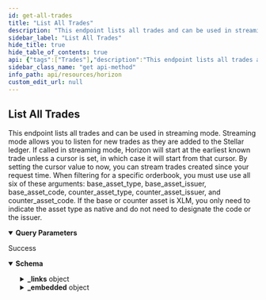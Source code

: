 ```yaml
---
id: get-all-trades
title: "List All Trades"
description: "This endpoint lists all trades and can be used in streaming mode. Streaming mode allows you to listen for new trades as they are added to the Stellar ledger. If called in streaming mode, Horizon will start at the earliest known trade unless a cursor is set, in which case it will start from that cursor. By setting the cursor value to now, you can stream trades created since your request time. When filtering for a specific orderbook, you must use use all six of these arguments: base_asset_type, base_asset_issuer, base_asset_code, counter_asset_type, counter_asset_issuer, and counter_asset_code. If the base or counter asset is XLM, you only need to indicate the asset type as native and do not need to designate the code or the issuer."
sidebar_label: "List All Trades"
hide_title: true
hide_table_of_contents: true
api: {"tags":["Trades"],"description":"This endpoint lists all trades and can be used in streaming mode. Streaming mode allows you to listen for new trades as they are added to the Stellar ledger. If called in streaming mode, Horizon will start at the earliest known trade unless a cursor is set, in which case it will start from that cursor. By setting the cursor value to now, you can stream trades created since your request time. When filtering for a specific orderbook, you must use use all six of these arguments: base_asset_type, base_asset_issuer, base_asset_code, counter_asset_type, counter_asset_issuer, and counter_asset_code. If the base or counter asset is XLM, you only need to indicate the asset type as native and do not need to designate the code or the issuer.","operationId":"GetAllTrades","parameters":[{"name":"offer_id","in":"query","required":false,"description":"The offer ID. Used to filter for trades originating from a specific offer."},{"name":"base_asset_type","in":"query","required":false,"description":"The type for the base asset. Either native, credit_alphanum4, or credit_alphanum12.","schema":{"type":"string","enum":["native","credit_alphanum4","credit_alphanum12"]}},{"name":"base_asset_issuer","in":"query","required":false,"description":"The Stellar address of the base asset’s issuer.","schema":{"type":"string","example":"GDUKMGUGDZQK6YHYA5Z6AY2G4XDSZPSZ3SW5UN3ARVMO6QSRDWP5YLEX"}},{"name":"base_asset_code","in":"query","required":false,"description":"The code for the base asset.","schema":{"type":"string","example":"USD"}},{"name":"counter_asset_type","in":"query","required":false,"description":"The type for the counter asset. Either native, credit_alphanum4, or credit_alphanum12.","schema":{"type":"string","enum":["native","credit_alphanum4","credit_alphanum12"]}},{"name":"counter_asset_issuer","in":"query","required":false,"description":"The Stellar address of the counter asset’s issuer.","schema":{"type":"string","example":"GDUKMGUGDZQK6YHYA5Z6AY2G4XDSZPSZ3SW5UN3ARVMO6QSRDWP5YLEX"}},{"name":"counter_asset_code","in":"query","required":false,"description":"The code for the counter asset."},{"name":"trade_type","in":"query","required":false,"description":"Can be set to all, orderbook, or liquidity_pools to filter only trades executed across a given mechanism.","schema":{"type":"string","enum":["all","orderbook","liquidity_pools"]}},{"name":"cursor","in":"query","required":false,"description":"A number that points to a specific location in a collection of responses and is pulled from the paging_token value of a record.","schema":{"type":"integer","example":6606617478959105}},{"name":"order","in":"query","required":false,"description":"A designation of the order in which records should appear. Options include asc (ascending) or desc (descending). If this argument isn’t set, it defaults to asc.","schema":{"type":"string","enum":["asc","desc"]}},{"name":"limit","in":"query","required":false,"description":"The maximum number of records returned. The limit can range from 1 to 200 - an upper limit that is hardcoded in Horizon for performance reasons. If this argument isn’t designated, it defaults to 10.","schema":{"type":"integer","example":10}}],"x-supports-streaming":true,"responses":{"200":{"description":"Success","content":{"application/json":{"schema":{"allOf":[{"type":"object","properties":{"_links":{"type":"object","properties":{"self":{"type":"object","properties":{"href":{"type":"string","format":"link"},"templated":{"type":"boolean"}},"required":["href"]},"next":{"type":"object","properties":{"href":{"type":"string","format":"link"},"templated":{"type":"boolean"}},"required":["href"]},"prev":{"type":"object","properties":{"href":{"type":"string","format":"link"},"templated":{"type":"boolean"}},"required":["href"]}}}}},{"type":"object","properties":{"_embedded":{"type":"object","properties":{"records":{"type":"array","items":{"type":"object","properties":{"_links":{"type":"object","properties":{"self":{"type":"object","properties":{"href":{"type":"string","format":"link"},"templated":{"type":"boolean"}},"required":["href"]},"base":{"type":"object","properties":{"href":{"type":"string","format":"link"},"templated":{"type":"boolean"}},"required":["href"]},"counter":{"type":"object","properties":{"href":{"type":"string","format":"link"},"templated":{"type":"boolean"}},"required":["href"]},"operation":{"type":"object","properties":{"href":{"type":"string","format":"link"},"templated":{"type":"boolean"}},"required":["href"]}},"required":["self","base","counter","operation"]},"id":{"type":"string"},"paging_token":{"type":"string"},"ledger_close_time":{"type":"string"},"offer_id":{"type":"string"},"trade_type":{"type":"string"},"liquidity_pool_fee_bp":{"type":"number","format":"uint32"},"base_liquidity_pool_id":{"type":"string"},"base_offer_id":{"type":"string"},"base_account":{"type":"string","pattern":"G[A-Z0-9]{55}"},"base_amount":{"type":"string"},"base_asset_type":{"type":"string"},"base_asset_code":{"type":"string"},"base_asset_issuer":{"type":"string"},"counter_liquidity_pool_id":{"type":"string"},"counter_offer_id":{"type":"string"},"counter_account":{"type":"string","pattern":"G[A-Z0-9]{55}"},"counter_amount":{"type":"string"},"counter_asset_type":{"type":"string"},"counter_asset_code":{"type":"string"},"counter_asset_issuer":{"type":"string","pattern":"G[A-Z0-9]{55}"},"base_is_seller":{"type":"boolean"},"price":{"required":["id","paging_token","ledger_close_time","trade_type","base_amount","base_asset_type","counter_amount","counter_asset_type","base_is_seller"],"type":"object","properties":{"n":{"type":"string"},"d":{"type":"string"}}}}}}}}}}]},"examples":{"GetAllTrades":{"value":{"_links":{"self":{"href":"https://horizon.stellar.org/trades?base_asset_code=USD&base_asset_issuer=GDUKMGUGDZQK6YHYA5Z6AY2G4XDSZPSZ3SW5UN3ARVMO6QSRDWP5YLEX&base_asset_type=credit_alphanum4&counter_asset_type=native&cursor=&limit=3&order=asc"},"next":{"href":"https://horizon.stellar.org/trades?base_asset_code=USD&base_asset_issuer=GDUKMGUGDZQK6YHYA5Z6AY2G4XDSZPSZ3SW5UN3ARVMO6QSRDWP5YLEX&base_asset_type=credit_alphanum4&counter_asset_type=native&cursor=83056000260648961-0&limit=3&order=asc"},"prev":{"href":"https://horizon.stellar.org/trades?base_asset_code=USD&base_asset_issuer=GDUKMGUGDZQK6YHYA5Z6AY2G4XDSZPSZ3SW5UN3ARVMO6QSRDWP5YLEX&base_asset_type=credit_alphanum4&counter_asset_type=native&cursor=82854686553571330-0&limit=3&order=desc"}},"_embedded":{"records":[{"_links":{"self":{"href":""},"base":{"href":"https://horizon.stellar.org/accounts/GD47M25MLSCSYP4SIVNQXVQ4KWNLVGXS4S2AXPTYEJK6OY4VALJWK4BS"},"counter":{"href":"https://horizon.stellar.org/accounts/GBCHK52UXADCQCO7FBA5VBYPGCJFXHCNAVJTMUEKOCCNKJH5F35UZU5T"},"operation":{"href":"https://horizon.stellar.org/operations/82854686553571330"}},"id":"82854686553571330-0","paging_token":"82854686553571330-0","ledger_close_time":"2018-08-05T00:55:34Z","offer_id":"23074703","base_offer_id":"23074703","base_account":"GD47M25MLSCSYP4SIVNQXVQ4KWNLVGXS4S2AXPTYEJK6OY4VALJWK4BS","base_amount":"22.9174941","base_asset_type":"credit_alphanum4","base_asset_code":"USD","base_asset_issuer":"GDUKMGUGDZQK6YHYA5Z6AY2G4XDSZPSZ3SW5UN3ARVMO6QSRDWP5YLEX","counter_offer_id":"4694540704980959234","counter_account":"GBCHK52UXADCQCO7FBA5VBYPGCJFXHCNAVJTMUEKOCCNKJH5F35UZU5T","counter_amount":"97.9999800","counter_asset_type":"native","base_is_seller":true,"price":{"n":"106905209","d":"25000000"}},{"_links":{"self":{"href":""},"base":{"href":"https://horizon.stellar.org/accounts/GD47M25MLSCSYP4SIVNQXVQ4KWNLVGXS4S2AXPTYEJK6OY4VALJWK4BS"},"counter":{"href":"https://horizon.stellar.org/accounts/GDURV3I6U5OTUV75WWAG2HWZTQHNMCR3NR2P5GPKDCIS2AEWCFSOLVFU"},"operation":{"href":"https://horizon.stellar.org/operations/83005225157287937"}},"id":"83005225157287937-0","paging_token":"83005225157287937-0","ledger_close_time":"2018-08-07T02:01:53Z","offer_id":"23400441","base_offer_id":"23400441","base_account":"GD47M25MLSCSYP4SIVNQXVQ4KWNLVGXS4S2AXPTYEJK6OY4VALJWK4BS","base_amount":"1.0000000","base_asset_type":"credit_alphanum4","base_asset_code":"USD","base_asset_issuer":"GDUKMGUGDZQK6YHYA5Z6AY2G4XDSZPSZ3SW5UN3ARVMO6QSRDWP5YLEX","counter_offer_id":"4694691243584675841","counter_account":"GDURV3I6U5OTUV75WWAG2HWZTQHNMCR3NR2P5GPKDCIS2AEWCFSOLVFU","counter_amount":"4.3080953","counter_asset_type":"native","base_is_seller":true,"price":{"n":"430809521","d":"100000000"}},{"_links":{"self":{"href":""},"base":{"href":"https://horizon.stellar.org/accounts/GD47M25MLSCSYP4SIVNQXVQ4KWNLVGXS4S2AXPTYEJK6OY4VALJWK4BS"},"counter":{"href":"https://horizon.stellar.org/accounts/GBNDB4UHLDRBLR35JNU4ADYG3J5WA4LJZOPBXMNHZKTKSL37BDX4UBQY"},"operation":{"href":"https://horizon.stellar.org/operations/83056000260648961"}},"id":"83056000260648961-0","paging_token":"83056000260648961-0","ledger_close_time":"2018-08-07T18:27:33Z","offer_id":"23400441","base_offer_id":"23400441","base_account":"GD47M25MLSCSYP4SIVNQXVQ4KWNLVGXS4S2AXPTYEJK6OY4VALJWK4BS","base_amount":"1.0000000","base_asset_type":"credit_alphanum4","base_asset_code":"USD","base_asset_issuer":"GDUKMGUGDZQK6YHYA5Z6AY2G4XDSZPSZ3SW5UN3ARVMO6QSRDWP5YLEX","counter_offer_id":"4694742018688036865","counter_account":"GBNDB4UHLDRBLR35JNU4ADYG3J5WA4LJZOPBXMNHZKTKSL37BDX4UBQY","counter_amount":"4.3080953","counter_asset_type":"native","base_is_seller":true,"price":{"n":"430809521","d":"100000000"}}]}}}}}}}},"method":"get","path":"/trades","servers":[{"url":"https://horizon.stellar.org","description":"The main network"},{"url":"https://horizon-testnet.stellar.org","description":"The test network"}],"info":{"title":"Horizon","version":"0.0.1"},"postman":{"name":"List All Trades","description":{"content":"This endpoint lists all trades and can be used in streaming mode. Streaming mode allows you to listen for new trades as they are added to the Stellar ledger. If called in streaming mode, Horizon will start at the earliest known trade unless a cursor is set, in which case it will start from that cursor. By setting the cursor value to now, you can stream trades created since your request time. When filtering for a specific orderbook, you must use use all six of these arguments: base_asset_type, base_asset_issuer, base_asset_code, counter_asset_type, counter_asset_issuer, and counter_asset_code. If the base or counter asset is XLM, you only need to indicate the asset type as native and do not need to designate the code or the issuer.","type":"text/plain"},"url":{"path":["trades"],"host":["{{baseUrl}}"],"query":[{"description":{"content":"The offer ID. Used to filter for trades originating from a specific offer.","type":"text/plain"},"key":"offer_id","value":""},{"disabled":false,"description":{"content":"The type for the base asset. Either native, credit_alphanum4, or credit_alphanum12.","type":"text/plain"},"key":"base_asset_type","value":""},{"disabled":false,"description":{"content":"The Stellar address of the base asset’s issuer.","type":"text/plain"},"key":"base_asset_issuer","value":""},{"disabled":false,"description":{"content":"The code for the base asset.","type":"text/plain"},"key":"base_asset_code","value":""},{"disabled":false,"description":{"content":"The type for the counter asset. Either native, credit_alphanum4, or credit_alphanum12.","type":"text/plain"},"key":"counter_asset_type","value":""},{"disabled":false,"description":{"content":"The Stellar address of the counter asset’s issuer.","type":"text/plain"},"key":"counter_asset_issuer","value":""},{"description":{"content":"The code for the counter asset.","type":"text/plain"},"key":"counter_asset_code","value":""},{"disabled":false,"description":{"content":"Can be set to all, orderbook, or liquidity_pools to filter only trades executed across a given mechanism.","type":"text/plain"},"key":"trade_type","value":""},{"disabled":false,"description":{"content":"A number that points to a specific location in a collection of responses and is pulled from the paging_token value of a record.","type":"text/plain"},"key":"cursor","value":""},{"disabled":false,"description":{"content":"A designation of the order in which records should appear. Options include asc (ascending) or desc (descending). If this argument isn’t set, it defaults to asc.","type":"text/plain"},"key":"order","value":""},{"disabled":false,"description":{"content":"The maximum number of records returned. The limit can range from 1 to 200 - an upper limit that is hardcoded in Horizon for performance reasons. If this argument isn’t designated, it defaults to 10.","type":"text/plain"},"key":"limit","value":""}],"variable":[]},"header":[{"key":"Accept","value":"application/json"}],"method":"GET"}}
sidebar_class_name: "get api-method"
info_path: api/resources/horizon
custom_edit_url: null
---
```



## List All Trades



This endpoint lists all trades and can be used in streaming mode. Streaming mode allows you to listen for new trades as they are added to the Stellar ledger. If called in streaming mode, Horizon will start at the earliest known trade unless a cursor is set, in which case it will start from that cursor. By setting the cursor value to now, you can stream trades created since your request time. When filtering for a specific orderbook, you must use use all six of these arguments: base_asset_type, base_asset_issuer, base_asset_code, counter_asset_type, counter_asset_issuer, and counter_asset_code. If the base or counter asset is XLM, you only need to indicate the asset type as native and do not need to designate the code or the issuer.

<details style={{"marginBottom":"1rem"}} data-collapsed={false} open={true}><summary style={{}}><strong>Query Parameters</strong></summary><div><ul><ParamsItem className={"paramsItem"} param={{"name":"offer_id","in":"query","required":false,"description":"The offer ID. Used to filter for trades originating from a specific offer."}}></ParamsItem><ParamsItem className={"paramsItem"} param={{"name":"base_asset_type","in":"query","required":false,"description":"The type for the base asset. Either native, credit_alphanum4, or credit_alphanum12.","schema":{"type":"string","enum":["native","credit_alphanum4","credit_alphanum12"]}}}></ParamsItem><ParamsItem className={"paramsItem"} param={{"name":"base_asset_issuer","in":"query","required":false,"description":"The Stellar address of the base asset’s issuer.","schema":{"type":"string","example":"GDUKMGUGDZQK6YHYA5Z6AY2G4XDSZPSZ3SW5UN3ARVMO6QSRDWP5YLEX"}}}></ParamsItem><ParamsItem className={"paramsItem"} param={{"name":"base_asset_code","in":"query","required":false,"description":"The code for the base asset.","schema":{"type":"string","example":"USD"}}}></ParamsItem><ParamsItem className={"paramsItem"} param={{"name":"counter_asset_type","in":"query","required":false,"description":"The type for the counter asset. Either native, credit_alphanum4, or credit_alphanum12.","schema":{"type":"string","enum":["native","credit_alphanum4","credit_alphanum12"]}}}></ParamsItem><ParamsItem className={"paramsItem"} param={{"name":"counter_asset_issuer","in":"query","required":false,"description":"The Stellar address of the counter asset’s issuer.","schema":{"type":"string","example":"GDUKMGUGDZQK6YHYA5Z6AY2G4XDSZPSZ3SW5UN3ARVMO6QSRDWP5YLEX"}}}></ParamsItem><ParamsItem className={"paramsItem"} param={{"name":"counter_asset_code","in":"query","required":false,"description":"The code for the counter asset."}}></ParamsItem><ParamsItem className={"paramsItem"} param={{"name":"trade_type","in":"query","required":false,"description":"Can be set to all, orderbook, or liquidity_pools to filter only trades executed across a given mechanism.","schema":{"type":"string","enum":["all","orderbook","liquidity_pools"]}}}></ParamsItem><ParamsItem className={"paramsItem"} param={{"name":"cursor","in":"query","required":false,"description":"A number that points to a specific location in a collection of responses and is pulled from the paging_token value of a record.","schema":{"type":"integer","example":6606617478959105}}}></ParamsItem><ParamsItem className={"paramsItem"} param={{"name":"order","in":"query","required":false,"description":"A designation of the order in which records should appear. Options include asc (ascending) or desc (descending). If this argument isn’t set, it defaults to asc.","schema":{"type":"string","enum":["asc","desc"]}}}></ParamsItem><ParamsItem className={"paramsItem"} param={{"name":"limit","in":"query","required":false,"description":"The maximum number of records returned. The limit can range from 1 to 200 - an upper limit that is hardcoded in Horizon for performance reasons. If this argument isn’t designated, it defaults to 10.","schema":{"type":"integer","example":10}}}></ParamsItem></ul></div></details><div><ApiTabs><TabItem label={"200"} value={"200"}><div>

Success

</div><div><MimeTabs schemaType={"response"}><TabItem label={"application/json"} value={"application/json"}><SchemaTabs><TabItem label={"Schema"} value={"Schema"}><details style={{}} data-collapsed={false} open={true}><summary style={{"textAlign":"left"}}><strong>Schema</strong></summary><div style={{"textAlign":"left","marginLeft":"1rem"}}></div><ul style={{"marginLeft":"1rem"}}><SchemaItem collapsible={true} className={"schemaItem"}><details style={{}}><summary style={{}}><strong>_links</strong><span style={{"opacity":"0.6"}}> object</span></summary><div style={{"marginLeft":"1rem"}}><SchemaItem collapsible={true} className={"schemaItem"}><details style={{}}><summary style={{}}><strong>self</strong><span style={{"opacity":"0.6"}}> object</span></summary><div style={{"marginLeft":"1rem"}}><SchemaItem collapsible={false} name={"href"} required={false} schemaName={"link"} qualifierMessage={undefined} schema={{"type":"string","format":"link"}}></SchemaItem><SchemaItem collapsible={false} name={"templated"} required={false} schemaName={"boolean"} qualifierMessage={undefined} schema={{"type":"boolean"}}></SchemaItem></div></details></SchemaItem><SchemaItem collapsible={true} className={"schemaItem"}><details style={{}}><summary style={{}}><strong>next</strong><span style={{"opacity":"0.6"}}> object</span></summary><div style={{"marginLeft":"1rem"}}><SchemaItem collapsible={false} name={"href"} required={false} schemaName={"link"} qualifierMessage={undefined} schema={{"type":"string","format":"link"}}></SchemaItem><SchemaItem collapsible={false} name={"templated"} required={false} schemaName={"boolean"} qualifierMessage={undefined} schema={{"type":"boolean"}}></SchemaItem></div></details></SchemaItem><SchemaItem collapsible={true} className={"schemaItem"}><details style={{}}><summary style={{}}><strong>prev</strong><span style={{"opacity":"0.6"}}> object</span></summary><div style={{"marginLeft":"1rem"}}><SchemaItem collapsible={false} name={"href"} required={false} schemaName={"link"} qualifierMessage={undefined} schema={{"type":"string","format":"link"}}></SchemaItem><SchemaItem collapsible={false} name={"templated"} required={false} schemaName={"boolean"} qualifierMessage={undefined} schema={{"type":"boolean"}}></SchemaItem></div></details></SchemaItem></div></details></SchemaItem><SchemaItem collapsible={true} className={"schemaItem"}><details style={{}}><summary style={{}}><strong>_embedded</strong><span style={{"opacity":"0.6"}}> object</span></summary><div style={{"marginLeft":"1rem"}}><SchemaItem collapsible={true} className={"schemaItem"}><details style={{}}><summary style={{}}><strong>records</strong><span style={{"opacity":"0.6"}}> object[]</span></summary><div style={{"marginLeft":"1rem"}}><li><div style={{"fontSize":"var(--ifm-code-font-size)","opacity":"0.6","marginLeft":"-.5rem","paddingBottom":".5rem"}}>Array [</div></li><SchemaItem collapsible={true} className={"schemaItem"}><details style={{}}><summary style={{}}><strong>_links</strong><span style={{"opacity":"0.6"}}> object</span></summary><div style={{"marginLeft":"1rem"}}><SchemaItem collapsible={true} className={"schemaItem"}><details style={{}}><summary style={{}}><strong>self</strong><span style={{"opacity":"0.6"}}> object</span></summary><div style={{"marginLeft":"1rem"}}><SchemaItem collapsible={false} name={"href"} required={false} schemaName={"link"} qualifierMessage={undefined} schema={{"type":"string","format":"link"}}></SchemaItem><SchemaItem collapsible={false} name={"templated"} required={false} schemaName={"boolean"} qualifierMessage={undefined} schema={{"type":"boolean"}}></SchemaItem></div></details></SchemaItem><SchemaItem collapsible={true} className={"schemaItem"}><details style={{}}><summary style={{}}><strong>base</strong><span style={{"opacity":"0.6"}}> object</span></summary><div style={{"marginLeft":"1rem"}}><SchemaItem collapsible={false} name={"href"} required={false} schemaName={"link"} qualifierMessage={undefined} schema={{"type":"string","format":"link"}}></SchemaItem><SchemaItem collapsible={false} name={"templated"} required={false} schemaName={"boolean"} qualifierMessage={undefined} schema={{"type":"boolean"}}></SchemaItem></div></details></SchemaItem><SchemaItem collapsible={true} className={"schemaItem"}><details style={{}}><summary style={{}}><strong>counter</strong><span style={{"opacity":"0.6"}}> object</span></summary><div style={{"marginLeft":"1rem"}}><SchemaItem collapsible={false} name={"href"} required={false} schemaName={"link"} qualifierMessage={undefined} schema={{"type":"string","format":"link"}}></SchemaItem><SchemaItem collapsible={false} name={"templated"} required={false} schemaName={"boolean"} qualifierMessage={undefined} schema={{"type":"boolean"}}></SchemaItem></div></details></SchemaItem><SchemaItem collapsible={true} className={"schemaItem"}><details style={{}}><summary style={{}}><strong>operation</strong><span style={{"opacity":"0.6"}}> object</span></summary><div style={{"marginLeft":"1rem"}}><SchemaItem collapsible={false} name={"href"} required={false} schemaName={"link"} qualifierMessage={undefined} schema={{"type":"string","format":"link"}}></SchemaItem><SchemaItem collapsible={false} name={"templated"} required={false} schemaName={"boolean"} qualifierMessage={undefined} schema={{"type":"boolean"}}></SchemaItem></div></details></SchemaItem></div></details></SchemaItem><SchemaItem collapsible={false} name={"id"} required={false} schemaName={"string"} qualifierMessage={undefined} schema={{"type":"string"}}></SchemaItem><SchemaItem collapsible={false} name={"paging_token"} required={false} schemaName={"string"} qualifierMessage={undefined} schema={{"type":"string"}}></SchemaItem><SchemaItem collapsible={false} name={"ledger_close_time"} required={false} schemaName={"string"} qualifierMessage={undefined} schema={{"type":"string"}}></SchemaItem><SchemaItem collapsible={false} name={"offer_id"} required={false} schemaName={"string"} qualifierMessage={undefined} schema={{"type":"string"}}></SchemaItem><SchemaItem collapsible={false} name={"trade_type"} required={false} schemaName={"string"} qualifierMessage={undefined} schema={{"type":"string"}}></SchemaItem><SchemaItem collapsible={false} name={"liquidity_pool_fee_bp"} required={false} schemaName={"uint32"} qualifierMessage={undefined} schema={{"type":"number","format":"uint32"}}></SchemaItem><SchemaItem collapsible={false} name={"base_liquidity_pool_id"} required={false} schemaName={"string"} qualifierMessage={undefined} schema={{"type":"string"}}></SchemaItem><SchemaItem collapsible={false} name={"base_offer_id"} required={false} schemaName={"string"} qualifierMessage={undefined} schema={{"type":"string"}}></SchemaItem><SchemaItem collapsible={false} name={"base_account"} required={false} schemaName={"string"} qualifierMessage={"**Possible values:** Value must match regular expression `G[A-Z0-9]{55}`"} schema={{"type":"string","pattern":"G[A-Z0-9]{55}"}}></SchemaItem><SchemaItem collapsible={false} name={"base_amount"} required={false} schemaName={"string"} qualifierMessage={undefined} schema={{"type":"string"}}></SchemaItem><SchemaItem collapsible={false} name={"base_asset_type"} required={false} schemaName={"string"} qualifierMessage={undefined} schema={{"type":"string"}}></SchemaItem><SchemaItem collapsible={false} name={"base_asset_code"} required={false} schemaName={"string"} qualifierMessage={undefined} schema={{"type":"string"}}></SchemaItem><SchemaItem collapsible={false} name={"base_asset_issuer"} required={false} schemaName={"string"} qualifierMessage={undefined} schema={{"type":"string"}}></SchemaItem><SchemaItem collapsible={false} name={"counter_liquidity_pool_id"} required={false} schemaName={"string"} qualifierMessage={undefined} schema={{"type":"string"}}></SchemaItem><SchemaItem collapsible={false} name={"counter_offer_id"} required={false} schemaName={"string"} qualifierMessage={undefined} schema={{"type":"string"}}></SchemaItem><SchemaItem collapsible={false} name={"counter_account"} required={false} schemaName={"string"} qualifierMessage={"**Possible values:** Value must match regular expression `G[A-Z0-9]{55}`"} schema={{"type":"string","pattern":"G[A-Z0-9]{55}"}}></SchemaItem><SchemaItem collapsible={false} name={"counter_amount"} required={false} schemaName={"string"} qualifierMessage={undefined} schema={{"type":"string"}}></SchemaItem><SchemaItem collapsible={false} name={"counter_asset_type"} required={false} schemaName={"string"} qualifierMessage={undefined} schema={{"type":"string"}}></SchemaItem><SchemaItem collapsible={false} name={"counter_asset_code"} required={false} schemaName={"string"} qualifierMessage={undefined} schema={{"type":"string"}}></SchemaItem><SchemaItem collapsible={false} name={"counter_asset_issuer"} required={false} schemaName={"string"} qualifierMessage={"**Possible values:** Value must match regular expression `G[A-Z0-9]{55}`"} schema={{"type":"string","pattern":"G[A-Z0-9]{55}"}}></SchemaItem><SchemaItem collapsible={false} name={"base_is_seller"} required={false} schemaName={"boolean"} qualifierMessage={undefined} schema={{"type":"boolean"}}></SchemaItem><SchemaItem collapsible={true} className={"schemaItem"}><details style={{}}><summary style={{}}><strong>price</strong><span style={{"opacity":"0.6"}}> object</span></summary><div style={{"marginLeft":"1rem"}}><SchemaItem collapsible={false} name={"n"} required={false} schemaName={"string"} qualifierMessage={undefined} schema={{"type":"string"}}></SchemaItem><SchemaItem collapsible={false} name={"d"} required={false} schemaName={"string"} qualifierMessage={undefined} schema={{"type":"string"}}></SchemaItem></div></details></SchemaItem><li><div style={{"fontSize":"var(--ifm-code-font-size)","opacity":"0.6","marginLeft":"-.5rem"}}>]</div></li></div></details></SchemaItem></div></details></SchemaItem></ul></details></TabItem><TabItem label={"Example (from schema)"} value={"Example (from schema)"}><ResponseSamples responseExample={"{\n  \"_links\": {\n    \"self\": {\n      \"href\": \"string\",\n      \"templated\": true\n    },\n    \"next\": {\n      \"href\": \"string\",\n      \"templated\": true\n    },\n    \"prev\": {\n      \"href\": \"string\",\n      \"templated\": true\n    }\n  },\n  \"_embedded\": {\n    \"records\": [\n      {\n        \"_links\": {\n          \"self\": {\n            \"href\": \"string\",\n            \"templated\": true\n          },\n          \"base\": {\n            \"href\": \"string\",\n            \"templated\": true\n          },\n          \"counter\": {\n            \"href\": \"string\",\n            \"templated\": true\n          },\n          \"operation\": {\n            \"href\": \"string\",\n            \"templated\": true\n          }\n        },\n        \"id\": \"string\",\n        \"paging_token\": \"string\",\n        \"ledger_close_time\": \"string\",\n        \"offer_id\": \"string\",\n        \"trade_type\": \"string\",\n        \"liquidity_pool_fee_bp\": 0,\n        \"base_liquidity_pool_id\": \"string\",\n        \"base_offer_id\": \"string\",\n        \"base_account\": \"string\",\n        \"base_amount\": \"string\",\n        \"base_asset_type\": \"string\",\n        \"base_asset_code\": \"string\",\n        \"base_asset_issuer\": \"string\",\n        \"counter_liquidity_pool_id\": \"string\",\n        \"counter_offer_id\": \"string\",\n        \"counter_account\": \"string\",\n        \"counter_amount\": \"string\",\n        \"counter_asset_type\": \"string\",\n        \"counter_asset_code\": \"string\",\n        \"counter_asset_issuer\": \"string\",\n        \"base_is_seller\": true,\n        \"price\": {\n          \"n\": \"string\",\n          \"d\": \"string\"\n        }\n      }\n    ]\n  }\n}"} language={"json"}></ResponseSamples></TabItem><TabItem label={"GetAllTrades"} value={"GetAllTrades"}><ResponseSamples responseExample={"{\n  \"_links\": {\n    \"self\": {\n      \"href\": \"https://horizon.stellar.org/trades?base_asset_code=USD&base_asset_issuer=GDUKMGUGDZQK6YHYA5Z6AY2G4XDSZPSZ3SW5UN3ARVMO6QSRDWP5YLEX&base_asset_type=credit_alphanum4&counter_asset_type=native&cursor=&limit=3&order=asc\"\n    },\n    \"next\": {\n      \"href\": \"https://horizon.stellar.org/trades?base_asset_code=USD&base_asset_issuer=GDUKMGUGDZQK6YHYA5Z6AY2G4XDSZPSZ3SW5UN3ARVMO6QSRDWP5YLEX&base_asset_type=credit_alphanum4&counter_asset_type=native&cursor=83056000260648961-0&limit=3&order=asc\"\n    },\n    \"prev\": {\n      \"href\": \"https://horizon.stellar.org/trades?base_asset_code=USD&base_asset_issuer=GDUKMGUGDZQK6YHYA5Z6AY2G4XDSZPSZ3SW5UN3ARVMO6QSRDWP5YLEX&base_asset_type=credit_alphanum4&counter_asset_type=native&cursor=82854686553571330-0&limit=3&order=desc\"\n    }\n  },\n  \"_embedded\": {\n    \"records\": [\n      {\n        \"_links\": {\n          \"self\": {\n            \"href\": \"\"\n          },\n          \"base\": {\n            \"href\": \"https://horizon.stellar.org/accounts/GD47M25MLSCSYP4SIVNQXVQ4KWNLVGXS4S2AXPTYEJK6OY4VALJWK4BS\"\n          },\n          \"counter\": {\n            \"href\": \"https://horizon.stellar.org/accounts/GBCHK52UXADCQCO7FBA5VBYPGCJFXHCNAVJTMUEKOCCNKJH5F35UZU5T\"\n          },\n          \"operation\": {\n            \"href\": \"https://horizon.stellar.org/operations/82854686553571330\"\n          }\n        },\n        \"id\": \"82854686553571330-0\",\n        \"paging_token\": \"82854686553571330-0\",\n        \"ledger_close_time\": \"2018-08-05T00:55:34Z\",\n        \"offer_id\": \"23074703\",\n        \"base_offer_id\": \"23074703\",\n        \"base_account\": \"GD47M25MLSCSYP4SIVNQXVQ4KWNLVGXS4S2AXPTYEJK6OY4VALJWK4BS\",\n        \"base_amount\": \"22.9174941\",\n        \"base_asset_type\": \"credit_alphanum4\",\n        \"base_asset_code\": \"USD\",\n        \"base_asset_issuer\": \"GDUKMGUGDZQK6YHYA5Z6AY2G4XDSZPSZ3SW5UN3ARVMO6QSRDWP5YLEX\",\n        \"counter_offer_id\": \"4694540704980959234\",\n        \"counter_account\": \"GBCHK52UXADCQCO7FBA5VBYPGCJFXHCNAVJTMUEKOCCNKJH5F35UZU5T\",\n        \"counter_amount\": \"97.9999800\",\n        \"counter_asset_type\": \"native\",\n        \"base_is_seller\": true,\n        \"price\": {\n          \"n\": \"106905209\",\n          \"d\": \"25000000\"\n        }\n      },\n      {\n        \"_links\": {\n          \"self\": {\n            \"href\": \"\"\n          },\n          \"base\": {\n            \"href\": \"https://horizon.stellar.org/accounts/GD47M25MLSCSYP4SIVNQXVQ4KWNLVGXS4S2AXPTYEJK6OY4VALJWK4BS\"\n          },\n          \"counter\": {\n            \"href\": \"https://horizon.stellar.org/accounts/GDURV3I6U5OTUV75WWAG2HWZTQHNMCR3NR2P5GPKDCIS2AEWCFSOLVFU\"\n          },\n          \"operation\": {\n            \"href\": \"https://horizon.stellar.org/operations/83005225157287937\"\n          }\n        },\n        \"id\": \"83005225157287937-0\",\n        \"paging_token\": \"83005225157287937-0\",\n        \"ledger_close_time\": \"2018-08-07T02:01:53Z\",\n        \"offer_id\": \"23400441\",\n        \"base_offer_id\": \"23400441\",\n        \"base_account\": \"GD47M25MLSCSYP4SIVNQXVQ4KWNLVGXS4S2AXPTYEJK6OY4VALJWK4BS\",\n        \"base_amount\": \"1.0000000\",\n        \"base_asset_type\": \"credit_alphanum4\",\n        \"base_asset_code\": \"USD\",\n        \"base_asset_issuer\": \"GDUKMGUGDZQK6YHYA5Z6AY2G4XDSZPSZ3SW5UN3ARVMO6QSRDWP5YLEX\",\n        \"counter_offer_id\": \"4694691243584675841\",\n        \"counter_account\": \"GDURV3I6U5OTUV75WWAG2HWZTQHNMCR3NR2P5GPKDCIS2AEWCFSOLVFU\",\n        \"counter_amount\": \"4.3080953\",\n        \"counter_asset_type\": \"native\",\n        \"base_is_seller\": true,\n        \"price\": {\n          \"n\": \"430809521\",\n          \"d\": \"100000000\"\n        }\n      },\n      {\n        \"_links\": {\n          \"self\": {\n            \"href\": \"\"\n          },\n          \"base\": {\n            \"href\": \"https://horizon.stellar.org/accounts/GD47M25MLSCSYP4SIVNQXVQ4KWNLVGXS4S2AXPTYEJK6OY4VALJWK4BS\"\n          },\n          \"counter\": {\n            \"href\": \"https://horizon.stellar.org/accounts/GBNDB4UHLDRBLR35JNU4ADYG3J5WA4LJZOPBXMNHZKTKSL37BDX4UBQY\"\n          },\n          \"operation\": {\n            \"href\": \"https://horizon.stellar.org/operations/83056000260648961\"\n          }\n        },\n        \"id\": \"83056000260648961-0\",\n        \"paging_token\": \"83056000260648961-0\",\n        \"ledger_close_time\": \"2018-08-07T18:27:33Z\",\n        \"offer_id\": \"23400441\",\n        \"base_offer_id\": \"23400441\",\n        \"base_account\": \"GD47M25MLSCSYP4SIVNQXVQ4KWNLVGXS4S2AXPTYEJK6OY4VALJWK4BS\",\n        \"base_amount\": \"1.0000000\",\n        \"base_asset_type\": \"credit_alphanum4\",\n        \"base_asset_code\": \"USD\",\n        \"base_asset_issuer\": \"GDUKMGUGDZQK6YHYA5Z6AY2G4XDSZPSZ3SW5UN3ARVMO6QSRDWP5YLEX\",\n        \"counter_offer_id\": \"4694742018688036865\",\n        \"counter_account\": \"GBNDB4UHLDRBLR35JNU4ADYG3J5WA4LJZOPBXMNHZKTKSL37BDX4UBQY\",\n        \"counter_amount\": \"4.3080953\",\n        \"counter_asset_type\": \"native\",\n        \"base_is_seller\": true,\n        \"price\": {\n          \"n\": \"430809521\",\n          \"d\": \"100000000\"\n        }\n      }\n    ]\n  }\n}"} language={"json"}></ResponseSamples></TabItem></SchemaTabs></TabItem></MimeTabs></div></TabItem></ApiTabs></div>
      